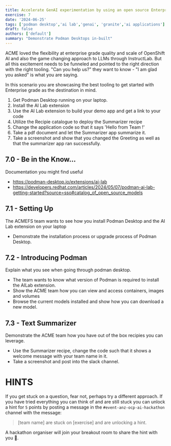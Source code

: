 ```yaml
---
title: Accelerate GenAI experimentation by using an open source Enterprise-grade tool and software supply chain to get started
exercise: 7
date: '2024-06-25'
tags: ['podman desktop','ai lab','genai', 'granite','ai applications']
draft: false
authors: ['default']
summary: "Demonstrate Podman Desktops in-built"
---
```


ACME loved the flexibility at enterprise grade quality and scale of OpenShift AI and also the game changing approach to LLMs through InstructLab. 
But all this excitement needs to be funneled and pointed to the right direction with the right tooling. 
"Can you help us?" they want to know - "I am glad you asked" is what you are saying.

In this scenario you are showcasing the best tooling to get started with Enterprise grade as the destination in mind.
1) Get Podman Desktop running on  your laptop.
2) Install the AI Lab extension
3) Use the AI Lab extension to build your demo app and get a link to your code
4) Utilize the Recipie catalogue to deploy the Summarizer recipe
5) Change the application code so that it says 'Hello from Team <Your team name>!'
6) Take a pdf document and let the Summarizer app summarize it.
7) Take a screenshot and show that you changed the Greeting as well as that the summarizer app ran successfully.

## 7.0 - Be in the Know...
Documentation you might find useful
- https://podman-desktop.io/extensions/ai-lab
- https://developers.redhat.com/articles/2024/05/07/podman-ai-lab-getting-started?source=sso#catalog_of_open_source_models

## 7.1 - Setting Up
The ACMEFS team wants to see how you install Podman Desktop and the AI Lab extension on your laptop
- Demonstrate the installation process or upgrade process of Podman Desktop.

## 7.2 - Introducing Podman
Explain what you see when going through podman desktop.
- The team wants to know what version of Podman is required to install the AILab extension.
- Show the ACME team how you can view and access containers, images and volumes
- Browse the current models installed and show how you can download a new model.

## 7.3 - Text Summarizer
Demonstrate the ACME team how you have out of the box recipies you can leverage.
- Use the Summarizer recipe, change the code such that it shows a welcome message with your team name in it.
- Take a screenshot and post into the slack channel.

# HINTS
If you get stuck on a question, fear not, perhaps try a different approach. If you have tried everything you can think of and are still stuck you can unlock a hint for `5` points by posting a message in the `#event-anz-ocp-ai-hackathon` channel with the message:

> [team name] are stuck on [exercise] and are unlocking a hint.

A hackathon organiser will join your breakout room to share the hint with you 🤫.



